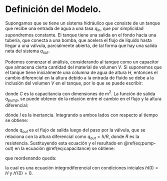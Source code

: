 # Definición del Modelo.

Supongamos que se tiene un sistema hidráulico que consiste de un tanque que recibe una entrada de agua a una tasa $q_{in}$, que por simplicidad supondremos constante. 
El tanque tiene una salida en el fondo hacia una tubería, que conecta a una bomba, que acelera el flujo de líquido hasta llegar a una válvula, parcialmente abierta, de tal forma que hay una salida neta del sistema $q_{out}$. 

Podemos comenzar el análisis, considerando al tanque como un capacitor que almacena cierta cantidad del material de volumen $V$. Si suponemos que el tanque tiene inicialmente una columna de agua de altura $H$, entonces el cambio diferencial en la altura debido a la entrada de fluido se debe a la inclusión del volumen $V$ en el tanque, por lo que se puede escribir:

\begin{equation}
  C\frac{dh}{dt} = q_{in} - q_{pump} (\#eq:capacitance)
\end{equation}

donde $C$ es la capacitancia con dimensiones de m${}^2$. La función de salida $q_{pump}$, se puede obtener de la relación entre el cambio en el flujo y la altura diferencial:

\begin{equation}
  \frac{dQ}{dt} = \frac{h}{I} (\#eq:inertance)
\end{equation}

dónde $I$ es la inertancia. Integrando a ambos lados con respecto al tiempo se obtiene:

\begin{equation}
   q_{out} - q_{pump} = \frac{1}{I} \int_{0}^{t} h(\tau) d\tau (\#eq:pump-out)
\end{equation}

donde $q_{out}$ es el flujo de salida luego del paso por la válvula, que se relaciona con la altura diferencial como $q_{out} = h/R$, donde $R$ es la resistencia. Sustituyendo esta ecuación y el resultado en \@ref(eq:pump-out) en la ecuación \@ref(eq:capacitance) se obtiene:

\begin{equation}
  C\frac{dh}{dt} = q_{in} + \frac{1}{I} \int_{0}^{t} h(\tau) d\tau - \frac{h}{R} (\#eq:model)
\end{equation}

que reordenando queda:

\begin{equation}
  RIC\frac{dh}{dt} + Ih - R\int_{0}^{t} h(\tau) d\tau = RIq_{in} (\#eq:model-two)
\end{equation}

la cual es una ecuación integrodiferencial con condiciones iniciales $h(0) = H$ y $h'(0) = 0$. 

